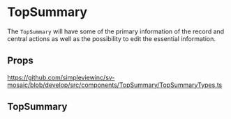 
<Meta of={stories} />

# TopSummary

The `TopSummary` will have some of the primary information of the record and central actions as well as the possibility to edit the essential information.

## Props

https://github.com/simpleviewinc/sv-mosaic/blob/develop/src/components/TopSummary/TopSummaryTypes.ts

## TopSummary

<Canvas of={stories.Playground} />
